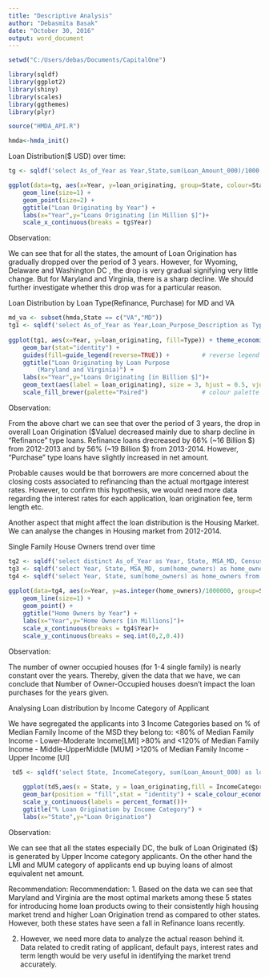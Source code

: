 ---
title: "Descriptive Analysis"
author: "Debasmita Basak"
date: "October 30, 2016"
output: word_document
---

```{r}

setwd("C:/Users/debas/Documents/CapitalOne")

library(sqldf)
library(ggplot2)
library(shiny)
library(scales)
library(ggthemes)
library(plyr)

source("HMDA_API.R")

hmda<-hmda_init()

```
Loan Distribution($ USD) over time:

```{r}
tg <- sqldf('select As_of_Year as Year,State,sum(Loan_Amount_000)/1000 as loan_originating from hmda  group by As_of_Year,State')

ggplot(data=tg, aes(x=Year, y=loan_originating, group=State, colour=State)) + theme_economist()+scale_colour_economist()+
    geom_line(size=1) +
    geom_point(size=2) +
    ggtitle("Loan Originating by Year") +
    labs(x="Year",y="Loans Originating [in Million $]")+
    scale_x_continuous(breaks = tg$Year)

```
Observation: 

We can see that for all the states, the amount of Loan Origination has gradually dropped over the period of 3 years. However, for Wyoming, Delaware and Washington DC , the drop is very gradual signifying very little change. But for Maryland 
and Virginia, there is a sharp decline. We should further investigate whether this drop was for a particular reason.

Loan Distribution by Loan Type(Refinance, Purchase) for MD and VA
```{r}
md_va <- subset(hmda,State == c("VA","MD"))
tg1 <- sqldf('select As_of_Year as Year,Loan_Purpose_Description as Type,sum(Loan_Amount_000)/1000000 as loan_originating from md_va  group by Year,Loan_Purpose_Description')
  
ggplot(tg1, aes(x=Year, y=loan_originating, fill=Type)) + theme_economist()+scale_colour_economist()+
    geom_bar(stat="identity") +     
    guides(fill=guide_legend(reverse=TRUE)) +         # reverse legend
    ggtitle("Loan Originating by Loan Purpose 
        (Maryland and Virginia)") +
    labs(x="Year",y="Loans Originating [in Billion $]")+
    geom_text(aes(label = loan_originating), size = 3, hjust = 0.5, vjust = 3, position ="stack") +                                                
    scale_fill_brewer(palette="Paired")               # colour palette
```

Observation: 

From the above chart we can see that over the period of 3 years, the drop in overall Loan Origination ($Value) decreased mainly due to sharp decline in "Refinance" type loans. Refinance loans drecreased by 66% (~16 Billion $) from 2012-2013 and by 56% (~19 Billion $) from 2013-2014.  However, "Purchase" type loans have slightly increased in net amount.

Probable causes would be that borrowers are more concerned about the closing costs associated to refinancing than the actual mortgage interest rates. However, to confirm this hypothesis, we would need more data regarding the interest rates for each application, loan origination fee, term length etc.

Another aspect that might affect the loan distribution is the Housing Market. We can analyse the changes in Housing market from 2012-2014.

Single Family House Owners trend over time
```{r}
tg2 <- sqldf('select distinct As_of_Year as Year, State, MSA_MD, Census_Tract_Number as ct, Number_of_Owner_Occupied_Units as home_owners from hmda')
tg3 <- sqldf('select Year, State, MSA_MD, sum(home_owners) as home_owners from tg2 group by Year, State, MSA_MD')
tg4 <- sqldf('select Year, State, sum(home_owners) as home_owners from tg3 group by Year, State')
  
ggplot(data=tg4, aes(x=Year, y=as.integer(home_owners)/1000000, group=State, colour=State)) + theme_economist_white()+scale_color_economist()+
    geom_line(size=1) +
    geom_point() +
    ggtitle("Home Owners by Year") +
    labs(x="Year",y="Home Owners [in Millions]")+
    scale_x_continuous(breaks = tg4$Year)+
    scale_y_continuous(breaks = seq.int(0,2,0.4))

```
Observation: 

The number of owner occupied houses (for 1-4 single family) is nearly constant over the years. Thereby, given the data that we have, we can conclude that Number of Owner-Occupied houses doesn't impact the loan purchases for the years given.

Analysing Loan distribution by Income Category of Applicant

We have segregated the applicants into 3 Income Categories based on % of Median Family Income of the MSD they belong to:
<80% of Median Family Income - Lower-Moderate Income[LMI] 
>80% and <120% of Median Family Income - Middle-UpperMiddle [MUM]
>120% of Median Family Income - Upper Income [UI]

```{r}
 td5 <- sqldf('select State, IncomeCategory, sum(Loan_Amount_000) as loan_originating from hmda group by State, IncomeCategory')
  
    ggplot(td5,aes(x = State, y = loan_originating,fill = IncomeCategory)) + theme_economist()+
    geom_bar(position = "fill",stat = "identity") + scale_colour_economist()+
    scale_y_continuous(labels = percent_format())+
    ggtitle("% Loan Origination by Income Category") +
    labs(x="State",y="Loan Origination")
```

Observation: 

We can see that all the states especially DC, the bulk of Loan Originated ($) is generated by Upper Income category applicants. On the other hand the LMI and MUM category of applicants end up buying loans of almost equivalent net amount.

Recommendation:
Recommendation: 
1. Based on the data we can see that Maryland and Virginia are the most optimal markets among these 5 states for introducing home loan products owing to their consistently high housing market trend and higher Loan Origination trend as compared to other states. However, both these states have seen a fall in Refinance loans recently. 


2. However, we need more data to analyze the actual reason behind it. Data related to credit rating of applicant, default pays, interest rates and term length would be very useful in identifying the market trend accurately. 

